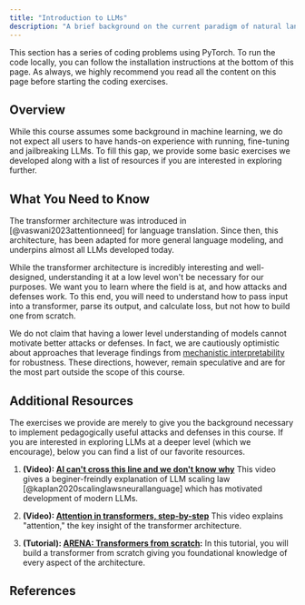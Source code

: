 ```yaml
---
title: "Introduction to LLMs"
description: "A brief background on the current paradigm of natural language processing"
---
```


This section has a series of coding problems using PyTorch. To run the code locally, you can follow the installation instructions at the bottom of this page. As always, we highly recommend you read all the content on this page before starting the coding exercises.

<ExerciseButtons
  githubUrl="https://github.com/zroe1/xlab-ai-security/blob/main/working/running_gpt_2.ipynb"
  colabUrl="https://colab.research.google.com/github/zroe1/xlab-ai-security/blob/main/working/running_gpt_2.ipynb"
/>

## Overview

While this course assumes some background in machine learning, we do not expect all users to have hands-on experience with running, fine-tuning and jailbreaking LLMs. To fill this gap, we provide some basic exercises we developed along with a list of resources if you are interested in exploring further.

## What You Need to Know

The transformer architecture was introduced in [@vaswani2023attentionneed] for language translation. Since then, this architecture, has been adapted for more general language modeling, and underpins almost all LLMs developed today.

While the transformer architecture is incredibly interesting and well-designed, understanding it at a low level won't be necessary for our purposes. We want you to learn where the field is at, and how attacks and defenses work. To this end, you will need to understand how to pass input into a transformer, parse its output, and calculate loss, but not how to build one from scratch.

We do not claim that having a lower level understanding of models cannot motivate better attacks or defenses. In fact, we are cautiously optimistic about approaches that leverage findings from [mechanistic interpretability](https://en.wikipedia.org/wiki/Mechanistic_interpretability) for robustness. These directions, however, remain speculative and are for the most part outside the scope of this course.

## Additional Resources

The exercises we provide are merely to give you the background necessary to implement pedagogically useful attacks and defenses in this course. If you are interested in exploring LLMs at a deeper level (which we encourage), below you can find a list of our favorite resources.

1. **(Video):
   [AI can't cross this line and we don't know why](https://www.youtube.com/watch?v=5eqRuVp65eY)** This video gives a beginer-freindly explanation of LLM scaling law [@kaplan2020scalinglawsneurallanguage] which has motivated development of modern LLMs.

2. **(Video):
   [Attention in transformers, step-by-step](https://www.youtube.com/watch?v=eMlx5fFNoYc)** This video explains "attention," the key insight of the transformer architecture.

3. **(Tutorial): [ARENA: Transformers from scratch](https://arena-chapter1-transformer-interp.streamlit.app/[1.1]_Transformer_from_Scratch):** In this tutorial, you will build a transformer from scratch giving you foundational knowledge of every aspect of the architecture.

<NextPageButton />

## References

